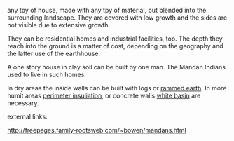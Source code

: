 any tpy of house, made with any tpy of material, but blended into the surrounding landscape.
They are covered with low growth and the sides are not visible due to extensive growth.

They can be residential homes and industrial facilities, too. The depth they reach into the ground is a matter of cost, depending on the geography and the latter use of the earthhouse.

A one story house in clay soil can be built by one man. The Mandan Indians used to live in such homes.

In dry areas the inside walls can be built with logs or [[rammed earth]]. In more humit areas [[perimeter insuliation]], or concrete walls [[white basin]] are necessary.

external links:

http://freepages.family-rootsweb.com/~bowen/mandans.html